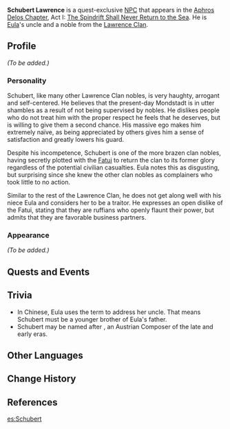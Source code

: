 {{Meta
<!-- REMOVE THIS TEMPLATE AFTER ADDING MISSING INFO -->
|missing_NPC_profile  = yes
}}
{{Character Infobox
|image            = NPC Schubert.png
|type             = Quest NPC
|realname         = Schubert Lawrence
|region           = Mondstadt
|affiliation      = Lawrence Clan
|voiceEN          = [[imdb:nm4316518|River Vitae]]<ref>Twitter: [https://twitter.com/rivervitae/status/1576626681002893313 EN VA Self Announcement]</ref>
|voiceJP          = [http://amuleto.jp/talents/takanakahiroyuki.html Hiroyuki Takanaka ({{ja|高仲祐之}})]<ref>Amuleto: [http://amuleto.jp/talents/takanakahiroyuki.html JP VA's Profile]</ref>
|ancestry         = Lawrence Clan
|relative         = Eula
|relativeNote     = Niece
}}
'''Schubert Lawrence''' is a quest-exclusive [[NPC]] that appears in the [[Aphros Delos Chapter]], Act I: [[The Spindrift Shall Never Return to the Sea]]. He is [[Eula]]'s uncle and a noble from the [[Lawrence Clan]].
<!--
==Location==
<gallery>
NPC Location Schubert.png|Schubert's location
NPC Location Schubert Context.png|Additional context
</gallery>
-->
==Profile==
<!-- detailed story/lore information goes here -->
''(To be added.)''

===Personality ===
Schubert, like many other Lawrence Clan nobles, is very haughty, arrogant and self-centered. He believes that the present-day Mondstadt is in utter shambles as a result of not being supervised by nobles. He dislikes people who do not treat him with the proper respect he feels that he deserves, but is willing to give them a second chance. His massive ego makes him extremely naïve, as being appreciated by others gives him a sense of satisfaction and greatly lowers his guard.

Despite his incompetence, Schubert is one of the more brazen clan nobles, having secretly plotted with the [[Fatui]] to return the clan to its former glory regardless of the potential civilian casualties. Eula notes this as disgusting, but surprising since she knew the other clan nobles as complainers who took little to no action.

Similar to the rest of the Lawrence Clan, he does not get along well with his niece Eula and considers her to be a traitor. He expresses an open dislike of the Fatui, stating that they are ruffians who openly flaunt their power, but admits that they are favorable business partners.

===Appearance===
''(To be added.)''

==Quests and Events==
{{Quests and Events}}

==Trivia==
*In Chinese, Eula uses the term {{zh|叔父|rm=shū fù}} to address her uncle. That means Schubert must be a younger brother of Eula's father.
*Schubert may be named after {{W|Franz Schubert}}, an Austrian Composer of the late {{W|Classical period (music)|Classical}} and early {{W|Romantic music|Romantic}} eras.

==Other Languages==
{{Other Languages
|default_hidden = 1
|en      = Schubert
|zhs     = 舒伯特
|zhs_rm  = Shūbótè
|zht     = 舒伯特
|zht_rm  = Shūbótè
|ja      = シューベルト
|ja_rm   = Shuuberuto
|ko      = 슈베르트
|ko_rm   = Syubereuteu
|es      = Schubert
|fr      = Schubert
|ru      = Шуберт
|th      = Schubert
|vi      = Schubert
|de      = Schubert
|id      = Schubert
|pt      = Schubert
|tr      = Schubert
|it      = Schubert
}}

==Change History==
{{Change History|1.5}}

==References==
{{Reflist}}

[[es:Schubert]]